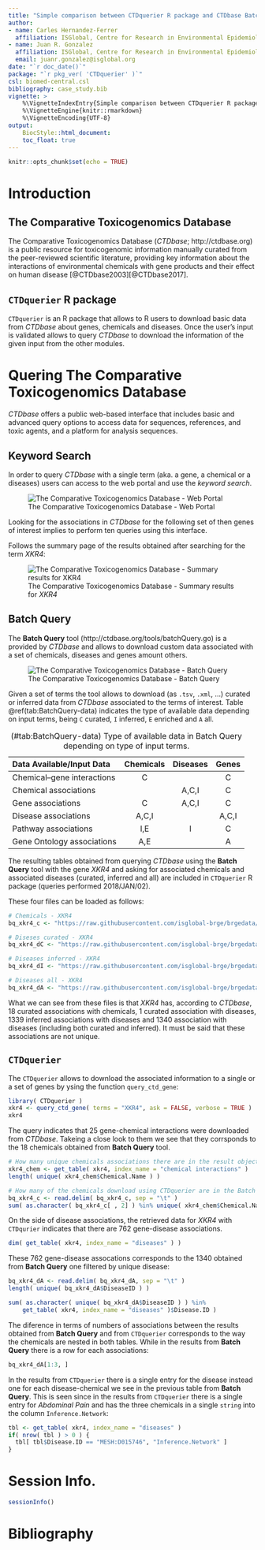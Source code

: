 ```yaml
---
title: "Simple comparison between CTDquerier R package and CTDbase Batch Query web tool"
author:
- name: Carles Hernandez-Ferrer
  affiliation: ISGlobal, Centre for Research in Environmental Epidemiology ( CREAL )
- name: Juan R. Gonzalez
  affiliation: ISGlobal, Centre for Research in Environmental Epidemiology ( CREAL )
  email: juanr.gonzalez@isglobal.org
date: "`r doc_date()`"
package: "`r pkg_ver( 'CTDquerier' )`"
csl: biomed-central.csl
bibliography: case_study.bib
vignette: >
    %\VignetteIndexEntry{Simple comparison between CTDquerier R package and CTDbase Batch Query web tool}
    %\VignetteEngine{knitr::rmarkdown}
    %\VignetteEncoding{UTF-8}
output: 
    BiocStyle::html_document:
    toc_float: true
---
```



```r
knitr::opts_chunk$set(echo = TRUE)
```

# Introduction

## The Comparative Toxicogenomics Database

The Comparative Toxicogenomics Database (*CTDbase*; http://ctdbase.org) is a public resource for toxicogenomic information manually curated from the peer-reviewed scientific literature, providing key information about the interactions of environmental chemicals with gene products and their effect on human disease [@CTDbase2003][@CTDbase2017]. 

## `CTDquerier` R package

`CTDquerier` is an R package that allows to R users to download basic data from *CTDbase* about genes, chemicals and diseases. Once the user's input is validated allows to query *CTDbase* to download the information of the given input from the other modules.

# Quering The Comparative Toxicogenomics Database

*CTDbase* offers a public web-based interface that includes basic and advanced query options to access data for sequences, references, and toxic agents, and a platform for analysis sequences.

## Keyword Search

In order to query *CTDbase* with a single term (aka. a gene, a chemical or a diseases) users can access to the web portal and use the *keyword search*.

![The Comparative Toxicogenomics Database - Web Portal](img/01_CTDbase.png)

Looking for the associations in *CTDbase* for the following set of then genes of interest implies to perform ten queries using this interface.

Follows the summary page of the results obtained after searching for the term *XKR4*:

![The Comparative Toxicogenomics Database - Summary results for *XKR4*](img/02_XKR4_keyword.png)

## Batch Query

The **Batch Query** tool (http://ctdbase.org/tools/batchQuery.go) is a provided by *CTDbase* and allows to download custom data associated with a set of chemicals, diseases and genes amount others.

![The Comparative Toxicogenomics Database - Batch Query](img/03_BatchQuery.png)

Given a set of terms the tool allows to download (as `.tsv`, `.xml`, ...) curated or inferred data from *CTDbase* associated to the terms of interest. Table \@ref(tab:BatchQuery-data) indicates the type of available data depending on input terms, being `C` curated, `I` inferred, `E` enriched and `A` all.

| Data Available/Input Data| Chemicals | Diseases | Genes |
|:-------------------------|:---------:|:--------:|:-----:|
|Chemical–gene interactions| C         |          | C     |
|Chemical associations     |           | A,C,I    | C     |
|Gene associations         | C         | A,C,I    | C     |
|Disease associations      | A,C,I     |          | A,C,I |
|Pathway associations      | I,E       | I        | C     |
|Gene Ontology associations| A,E       |          | A     |

: (\#tab:BatchQuery-data) Type of available data in Batch Query depending on type of input terms.

The resulting tables obtained from querying *CTDbase* using the **Batch Query** tool with the gene *XKR4* and asking for associated chemicals and associated diseases (curated, inferred and all) are included in `CTDquerier` R package (queries performed 2018/JAN/02).

These four files can be loaded as follows:

```r
# Chemicals - XKR4
bq_xkr4_c <- "https://raw.githubusercontent.com/isglobal-brge/brgedata/master/inst/extdata/CTDquerier_examples/bq_xkr4_chem.tsv"

# Diseses curated - XKR4
bq_xkr4_dC <- "https://raw.githubusercontent.com/isglobal-brge/brgedata/master/inst/extdata/CTDquerier_examples/bq_xkr4_disease_curated.tsv"

# Diseases inferred - XKR4
bq_xkr4_dI <- "https://raw.githubusercontent.com/isglobal-brge/brgedata/master/inst/extdata/CTDquerier_examples/bq_xkr4_disease_inferred.tsv"

# Diseases all - XKR4
bq_xkr4_dA <- "https://raw.githubusercontent.com/isglobal-brge/brgedata/master/inst/extdata/CTDquerier_examples/bq_xkr4_disease_all.tsv"
```

What we can see from these files is that *XKR4* has, according to *CTDbase*, 18 curated associations with chemicals, 1 curated association with diseases, 1339 inferred associations with diseases and 1340 association with diseases (including both curated and inferred). It must be said that these associations are not unique.

## `CTDquerier`

The `CTDquerier` allows to download the associated information to a single or a set of genes by ysing the function `query_ctd_gene`:

```r
library( CTDquerier )
xkr4 <- query_ctd_gene( terms = "XKR4", ask = FALSE, verbose = TRUE )
xkr4
```



The query indicates that 25 gene-chemical interactions were downloaded from *CTDbase*. Takeing a close look to them we see that they corrsponds to the 18 chemicals obtained from **Batch Query** tool.

```r
# How many unique chemicals associations there are in the result object?
xkr4_chem <- get_table( xkr4, index_name = "chemical interactions" )
length( unique( xkr4_chem$Chemical.Name ) )

# How many of the chemicals download using CTDquerier are in the Batch Query files?
bq_xkr4_c <- read.delim( bq_xkr4_c, sep = "\t" )
sum( as.character( bq_xkr4_c[ , 2] ) %in% unique( xkr4_chem$Chemical.Name ) )
```

On the side of disease associations, the retrieved data for *XKR4* with `CTDqurier` indicates that there are 762 gene-disease associations.

```r
dim( get_table( xkr4, index_name = "diseases" ) )
```

These 762 gene-disease assocations corresponds to the 1340 obtained from **Batch Query** one filtered by unique disease:

```r
bq_xkr4_dA <- read.delim( bq_xkr4_dA, sep = "\t" )
length( unique( bq_xkr4_dA$DiseaseID ) )

sum( as.character( unique( bq_xkr4_dA$DiseaseID ) ) %in% 
    get_table( xkr4, index_name = "diseases" )$Disease.ID )
```

The diference in terms of numbers of associations between the results obtained from **Batch Query** and from `CTDquerier` corresponds to the way the chemicals are nested in both tables. While in the results from **Batch Query** there is a row for each associations:

```r
bq_xkr4_dA[1:3, ]
```

In the results from `CTDquerier` there is a single entry for the disease instead one for each disease-chemical we see in the previous table from **Batch Query**. This is seen since in the results from `CTDquerier` there is a single entry for *Abdominal Pain* and has the three chemicals in a single `string` into the column `Inference.Network`:

```r
tbl <- get_table( xkr4, index_name = "diseases" )
if( nrow( tbl ) > 0 ) {
  tbl[ tbl$Disease.ID == "MESH:D015746", "Inference.Network" ]
}
```

# Session Info.

```r
sessionInfo()
```

# Bibliography
